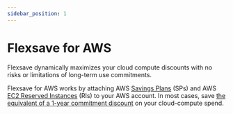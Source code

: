 ```yaml
---
sidebar_position: 1
---
```


# Flexsave for AWS

Flexsave dynamically maximizes your cloud compute discounts with no risks or limitations of long-term use commitments.

Flexsave for AWS works by attaching AWS [Savings Plans](https://aws.amazon.com/savingsplans/) (SPs) and AWS [EC2 Reserved Instances](https://aws.amazon.com/ec2/pricing/reserved-instances/) (RIs) to your AWS account. In most cases, save [the equivalent of a 1-year commitment discount](../index.mdx#how-much-can-i-save) on your cloud-compute spend.
